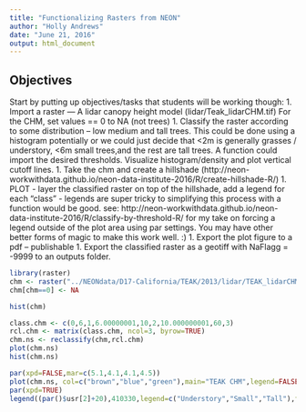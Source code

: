 ```yaml
---
title: "Functionalizing Rasters from NEON"
author: "Holly Andrews"
date: "June 21, 2016"
output: html_document
---
```


## Objectives


Start by putting up objectives/tasks that students will be working though:
1. Import a raster — A lidar canopy height model (lidar/Teak_lidarCHM.tif)
For the CHM, set values == 0 to NA (not trees)
1. Classify the raster according to some distribution – low medium and tall trees. This could be done using a histogram potentially or we could just decide that <2m is generally grasses / understory, <6m small trees,and the rest are tall trees. A function could import the desired thresholds. Visualize histogram/density and plot vertical cutoff lines.
1. Take the chm and create a hillshade (http://neon-workwithdata.github.io/neon-data-institute-2016/R/create-hillshade-R/)
1. PLOT - layer the classified raster on top of the hillshade, add a legend for each “class” - legends are super tricky to simplifying this process with a function would be good.  see: http://neon-workwithdata.github.io/neon-data-institute-2016/R/classify-by-threshold-R/  for my take on forcing a legend outside of the plot area using par settings. You may have other better forms of magic to make this work well. :)
1. Export the plot figure to a pdf – publishable
1. Export the classified raster as a geotiff with NaFlagg = -9999 to an outputs folder.

```r
library(raster)
chm <- raster("../NEONdata/D17-California/TEAK/2013/lidar/TEAK_lidarCHM.tif")
chm[chm==0] <- NA
```

```r
hist(chm)

class.chm <- c(0,6,1,6.00000001,10,2,10.000000001,60,3)
rcl.chm <- matrix(class.chm, ncol=3, byrow=TRUE)
chm.ns <- reclassify(chm,rcl.chm)
plot(chm.ns)
hist(chm.ns)
```

```r
par(xpd=FALSE,mar=c(5.1,4.1,4.1,4.5))
plot(chm.ns, col=c("brown","blue","green"),main="TEAK CHM",legend=FALSE)
par(xpd=TRUE)
legend((par()$usr[2]+20),410330,legend=c("Understory","Small","Tall"),fill=c("brown","blue","green"),bty="n")
```

